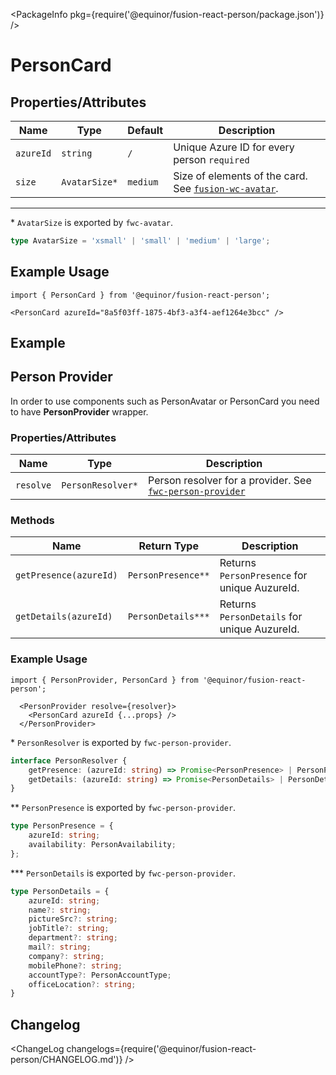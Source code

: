 
<Meta title="Data/Person/Card" component={PersonCard} />

<PackageInfo pkg={require('@equinor/fusion-react-person/package.json')} />

# PersonCard

## Properties/Attributes

Name                      | Type                            | Default                         | Description
------------------------- | -----------------------------   | -----------------------------   | -----------
`azureId`                 | `string`                        | `/`                             | Unique Azure ID for every person `required`
`size`                    | `AvatarSize*`                   | `medium`                        | Size of elements of the card. See [`fusion-wc-avatar`](https://github.com/equinor/fusion-web-components/tree/main/packages/avatar).


---


\*  `AvatarSize` is exported by `fwc-avatar`.
```ts
type AvatarSize = 'xsmall' | 'small' | 'medium' | 'large';
```

## Example Usage

```tsx
import { PersonCard } from '@equinor/fusion-react-person';

<PersonCard azureId="8a5f03ff-1875-4bf3-a3f4-aef1264e3bcc" />
```

## Example

<StoryExample storyId="examples-person-person-card--component" showSource />

## Person Provider

In order to use components such as PersonAvatar or PersonCard you need to have **PersonProvider** wrapper.

### Properties/Attributes

Name                      | Type                            | Description
------------------------- | -----------------------------   | -----------
`resolve`                 | `PersonResolver*`               | Person resolver for a provider. See [`fwc-person-provider`](https://github.com/equinor/fusion-web-components/tree/main/packages/person/src/person-provider) 

### Methods

| Name                          | Return Type                     | Description
| ----------------------------- | -----------------------------   | -----------------------------
| `getPresence(azureId)`        | `PersonPresence**`              | Returns `PersonPresence` for unique AuzureId.
| `getDetails(azureId)`         | `PersonDetails***`              | Returns `PersonDetails` for unique AuzureId.

### Example Usage

```tsx
import { PersonProvider, PersonCard } from '@equinor/fusion-react-person';

  <PersonProvider resolve={resolver}>
    <PersonCard azureId {...props} />
  </PersonProvider>
```

\*  `PersonResolver` is exported by `fwc-person-provider`.
```ts
interface PersonResolver {
    getPresence: (azureId: string) => Promise<PersonPresence> | PersonPresence;
    getDetails: (azureId: string) => Promise<PersonDetails> | PersonDetails;
}
```

\*\* `PersonPresence` is exported by `fwc-person-provider`.
```ts
type PersonPresence = {
    azureId: string;
    availability: PersonAvailability;
};

```
\*\*\*  `PersonDetails` is exported by `fwc-person-provider`.
```ts
type PersonDetails = {
    azureId: string;
    name?: string;
    pictureSrc?: string;
    jobTitle?: string;
    department?: string;
    mail?: string;
    company?: string;
    mobilePhone?: string;
    accountType?: PersonAccountType;
    officeLocation?: string;
}
```

## Changelog

<ChangeLog changelogs={require('@equinor/fusion-react-person/CHANGELOG.md')} />
